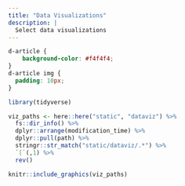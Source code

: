 ```yaml
---
title: "Data Visualizations"
description: |
  Select data visualizations
---
```


```css
d-article {
    background-color: #f4f4f4;
}
d-article img {
  padding: 10px;
}
```



```r
library(tidyverse)

viz_paths <- here::here("static", "dataviz") %>%
  fs::dir_info() %>%
  dplyr::arrange(modification_time) %>%
  dplyr::pull(path) %>%
  stringr::str_match("static/dataviz/.*") %>%
  `[`(,1) %>% 
  rev()

knitr::include_graphics(viz_paths)
```

